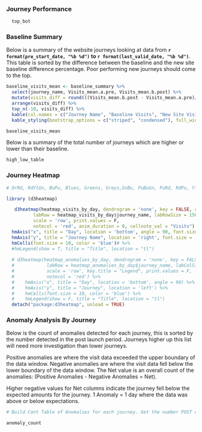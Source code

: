 ### Journey Performance

```r
  top_bot
```

### Baseline Summary

Below is a summary of the website journeys looking at data from **`r format(pre_start_date, "%b %d")` to `r format(last_valid_date, "%b %d")`**.  
This table is sorted by the difference between the baseline and the new site baseline difference percentage.
Poor performing new journeys should come to the top.

```r
baseline_visits_mean <- baseline_summary %>% 
  select(journey_name, Visits_mean.a.pre, Visits_mean.b.post) %>% 
  mutate(visits_diff = round(((Visits_mean.b.post - Visits_mean.a.pre)/Visits_mean.a.pre)*100, digits = 1)) %>% 
  arrange(visits_diff) %>% 
  top_n(-10, visits_diff) %>% 
  kable(col.names = c("Journey Name", "Baseline Visits", "New Site Visits Avg.", "% Visits Diff.")) %>% 
  kable_styling(bootstrap_options = c("striped", "condensed"), full_width = F)

baseline_visits_mean

```

Below is a summary of the total number of journeys which are higher or lower than their baseline.

```r

high_low_table

```


### Journey Heatmap

```r
# OrRd, RdYlGn, BuPu, Blues, Greens, Greys,GnBu, PuBuGn, PuRd, RdPu, YlGn,YlGnBu, YlOrBr, YlOrRd, Oranges, Purples, Reds

library (d3heatmap)

   d3heatmap(heatmap_visits_by_day, dendrogram = 'none', key = FALSE, col = 'RdYlGn', 
          labRow = heatmap_visits_by_day$journey_name, labRowSize = 150,
          scale = 'row', print.values = F,
          notecol = 'red', anim_duration = 0, cellnote_val = "Visits") %>% 
  hmAxis("x", title = "Day", location = 'bottom', angle = 90, font.size = '5px') %>% 
  hmAxis("y", title = "Journey Name", location = 'right', font.size = '10px') %>% 
  hmCells(font.size = 10, color = 'blue')# %>% 
  #hmLegend(show = T, title = "Title", location = "tl")
  
  # d3heatmap(heatmap_anomalies_by_day, dendrogram = 'none', key = FALSE, col = 'RdPu',
  #            labRow = heatmap_anomalies_by_day$journey_name, labColSize = 3,
  #            scale = 'row', key.title = "Legend", print.values = F,
  #            notecol = 'red') %>%
  #    hmAxis("x", title = "Day", location = 'bottom', angle = 90) %>%
  #    hmAxis("y", title = "Journey", location = 'left') %>%
  #    hmCells(font.size = 10, color = 'blue') %>%
  #    hmLegend(show = F, title = "Title", location = "tl")
  detach("package:d3heatmap", unload = TRUE)  

```


### Anomaly Analysis By Journey
Below is the count of anomalies detected for each journey, this is sorted by the number detected in the post launch period.
Journeys higher up this list will need more investigation than lower journeys.  

Positive anomalies are where the visit data exceeded the upper boundary of the data window.
Negative anomalies are where the visit data fell below the lower boundary of the data window.
The Net value is an overall count of the anomalies: (Positive Anomalies - Negative Anomalies = Net).

Higher negative values for Net columns indicate the journey fell below the expected amounts for the journey. 
1 Anomaly = 1 day where the data was above or below expectations.

```r
# Build Cont Table of Anomalies for each journey. Get the number POST change so identify biggest differences after the cut over.

anomaly_count

```


